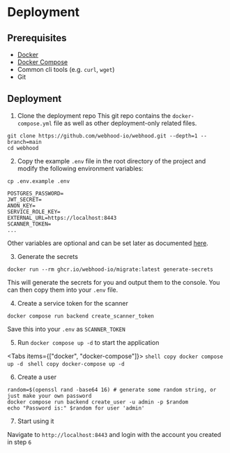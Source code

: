 # Deployment

## Prerequisites

- [Docker](https://docs.docker.com/install/)
- [Docker Compose](https://docs.docker.com/compose/install/)
- Common cli tools (e.g. `curl`, `wget`)
- Git

## Deployment

1. Clone the deployment repo
   This git repo contains the `docker-compose.yml` file as well as other deployment-only related files.

```shell copy
git clone https://github.com/webhood-io/webhood.git --depth=1 --branch=main
cd webhood
```

2. Copy the example `.env` file in the root directory of the project and modify the following environment variables:

```shell copy
cp .env.example .env
```

```text filename=".env"
POSTGRES_PASSWORD=
JWT_SECRET=
ANON_KEY=
SERVICE_ROLE_KEY=
EXTERNAL_URL=https://localhost:8443
SCANNER_TOKEN=
...
```

Other variables are optional and can be set later as documented [here](reference/configuration).

3. Generate the secrets

```shell copy
docker run --rm ghcr.io/webhood-io/migrate:latest generate-secrets
```
This will generate the secrets for you and output them to the console. You can then copy them into your `.env` file.

4. Create a service token for the scanner

```shell copy
docker compose run backend create_scanner_token
```

Save this into your `.env` as `SCANNER_TOKEN`

5. Run `docker compose up -d` to start the application


<Tabs items={["docker", "docker-compose"]}>
  <Tab>
      ```shell copy
      docker compose up -d
      ```
  </Tab>
  <Tab>
      ```shell copy
      docker-compose up -d
      ```
  </Tab>
</Tabs>

6. Create a user

```shell copy
random=$(openssl rand -base64 16) # generate some random string, or just make your own password
docker compose run backend create_user -u admin -p $random
echo "Password is:" $random for user 'admin'
```



7. Start using it

Navigate to `http://localhost:8443` and login with the account you created in step `6`

